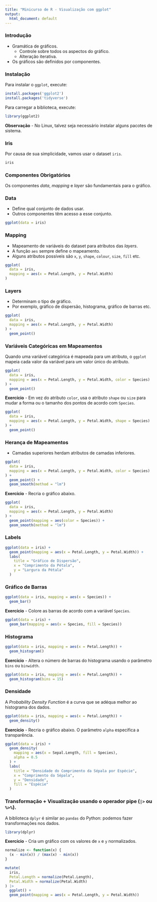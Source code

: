 ```yaml
---
title: "Minicurso de R - Visualização com ggplot"
output:
  html_document: default
---
```


### Introdução

-   Gramática de gráficos.
    -   Controle sobre todos os aspectos do gráfico.
    -   Alteração iterativa.
-   Os gráficos são definidos por componentes.

### Instalação

Para instalar o `ggplot`, execute:

```r
install.packages('ggplot2')
install.packages('tidyverse')
```

Para carregar a biblioteca, execute:

```r
library(ggplot2)
```

**Observação** - No Linux, talvez seja necessário instalar alguns pacotes de sistema.

### Iris

Por causa de sua simplicidade, vamos usar o dataset `iris`.

```r
iris
```

### Componentes Obrigatórios

Os componentes *data*, *mapping* e *layer* são fundamentais para o gráfico.

### Data

-   Define qual conjunto de dados usar.
-   Outros componentes têm acesso a esse conjunto.

```r
ggplot(data = iris)
```

### Mapping

-   Mapeamento de variáveis do dataset para atributos das *layers*.
-   A função `aes` sempre define o mapeamento.
-   Alguns atributos possíveis são `x`, `y`, `shape`, `colour`, `size`, `fill` etc.

```r
ggplot(
  data = iris,
  mapping = aes(x = Petal.Length, y = Petal.Width)
)
```

### Layers

-   Determinam o tipo de gráfico.
-   Por exemplo, gráfico de dispersão, histograma, gráfico de barras etc.

```r
ggplot(
  data = iris,
  mapping = aes(x = Petal.Length, y = Petal.Width)
) +
  geom_point()
```

### Variáveis Categóricas em Mapeamentos

Quando uma variável categórica é mapeada para um atributo, o `ggplot` mapeia cada valor da variável para um valor único do atributo.

```r
ggplot(
  data = iris,
  mapping = aes(x = Petal.Length, y = Petal.Width, color = Species)
) +
  geom_point()
```

**Exercício** - Em vez do atributo `color`, usa o atributo `shape` ou `size` para mudar a forma ou o tamanho dos pontos de acordo com `Species`.

```r
ggplot(
  data = iris,
  mapping = aes(x = Petal.Length, y = Petal.Width, shape = Species)
) +
  geom_point()
```

### Herança de Mapeamentos

-   Camadas superiores herdam atributos de camadas inferiores.

```r
ggplot(
  data = iris,
  mapping = aes(x = Petal.Length, y = Petal.Width, color = Species)
) +
  geom_point() +
  geom_smooth(method = "lm")
```

**Exercício** - Recria o gráfico abaixo.

```r
ggplot(
  data = iris,
  mapping = aes(x = Petal.Length, y = Petal.Width)
) +
  geom_point(mapping = aes(color = Species)) +
  geom_smooth(method = "lm")
```

### Labels

```r
ggplot(data = iris) +
  geom_point(mapping = aes(x = Petal.Length, y = Petal.Width)) +
  labs(
    title = "Gráfico de Dispersão", 
    x = "Comprimento da Pétala", 
    y = "Largura da Pétala"
  )
```

### Gráfico de Barras

```r
ggplot(data = iris, mapping = aes(x = Species)) +
  geom_bar()
```

**Exercício** - Colore as barras de acordo com a variável `Species`.

```r
ggplot(data = iris) +
  geom_bar(mapping = aes(x = Species, fill = Species))
```

### Histograma

```r
ggplot(data = iris, mapping = aes(x = Petal.Length)) +
  geom_histogram()
```

**Exercício** - Altera o número de barras do histograma usando o parâmetro `bins` ou `binwidth`.

```r
ggplot(data = iris, mapping = aes(x = Petal.Length)) +
  geom_histogram(bins = 15)
```

### Densidade

A *Probability Density Function* é a curva que se adéqua melhor ao histograma dos dados.

```r
ggplot(data = iris, mapping = aes(x = Petal.Length)) +
  geom_density()
```

**Exercício** - Recria o gráfico abaixo. O parâmetro `alpha` especifica a transparência.

```r
ggplot(data = iris) +
  geom_density(
    mapping = aes(x = Sepal.Length, fill = Species), 
    alpha = 0.5
  ) +
  labs(
    title = "Densidade do Comprimento da Sépala por Espécie", 
    x = "Comprimento da Sépala", 
    y = "Densidade", 
    fill = "Espécie"
  )
```

### Transformação + Visualização usando o operador pipe (`|>` ou `%>%`).

A biblioteca `dplyr` é similar ao `pandas` do Python: podemos fazer transformações nos dados.

```r
library(dplyr)
```

**Exercício** - Cria um gráfico com os valores de `x` e `y` normalizados.

```r
normalize <- function(x) {
  (x - min(x)) / (max(x) - min(x))
}

mutate(
  iris,
  Petal.Length = normalize(Petal.Length),
  Petal.Width = normalize(Petal.Width)
) |>
  ggplot() +
  geom_point(mapping = aes(x = Petal.Length, y = Petal.Width))
```


